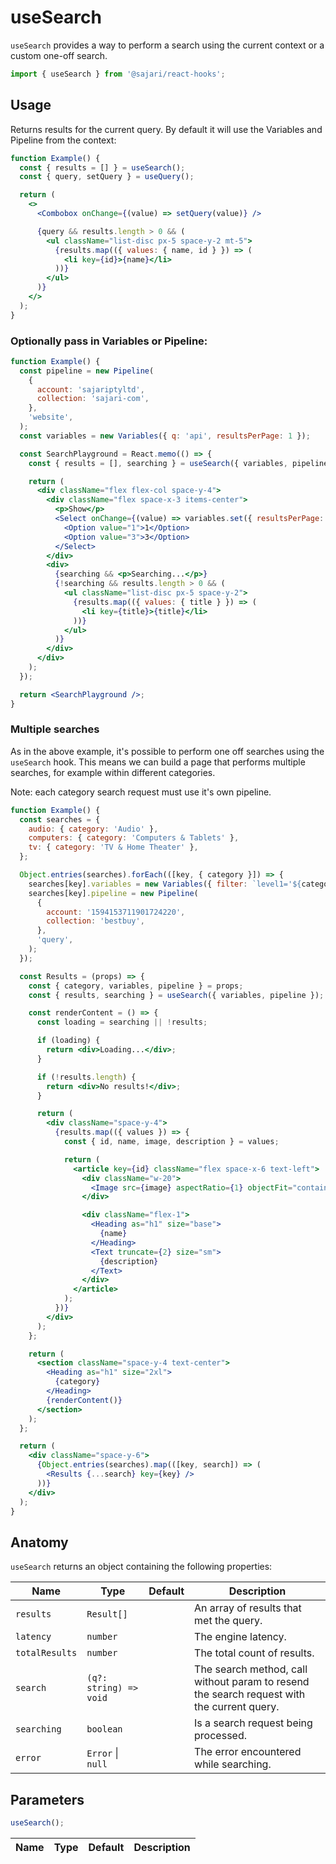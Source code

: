 
<SEO
  title="useSearch"
  scope={scopes.hooks}
  description="useSearch provides a way to perform a search using the current context or a custom one-off search."
/>

# useSearch

`useSearch` provides a way to perform a search using the current context or a custom one-off search.

```js
import { useSearch } from '@sajari/react-hooks';
```

## Usage

Returns results for the current query. By default it will use the Variables and Pipeline from the context:

```jsx
function Example() {
  const { results = [] } = useSearch();
  const { query, setQuery } = useQuery();

  return (
    <>
      <Combobox onChange={(value) => setQuery(value)} />

      {query && results.length > 0 && (
        <ul className="list-disc px-5 space-y-2 mt-5">
          {results.map(({ values: { name, id } }) => (
            <li key={id}>{name}</li>
          ))}
        </ul>
      )}
    </>
  );
}
```

### Optionally pass in Variables or Pipeline:

```jsx
function Example() {
  const pipeline = new Pipeline(
    {
      account: 'sajariptyltd',
      collection: 'sajari-com',
    },
    'website',
  );
  const variables = new Variables({ q: 'api', resultsPerPage: 1 });

  const SearchPlayground = React.memo(() => {
    const { results = [], searching } = useSearch({ variables, pipeline });

    return (
      <div className="flex flex-col space-y-4">
        <div className="flex space-x-3 items-center">
          <p>Show</p>
          <Select onChange={(value) => variables.set({ resultsPerPage: Number(value) })}>
            <Option value="1">1</Option>
            <Option value="3">3</Option>
          </Select>
        </div>
        <div>
          {searching && <p>Searching...</p>}
          {!searching && results.length > 0 && (
            <ul className="list-disc px-5 space-y-2">
              {results.map(({ values: { title } }) => (
                <li key={title}>{title}</li>
              ))}
            </ul>
          )}
        </div>
      </div>
    );
  });

  return <SearchPlayground />;
}
```

### Multiple searches

As in the above example, it's possible to perform one off searches using the `useSearch` hook. This means we can build a page that performs multiple searches, for example within different categories.

Note: each category search request must use it's own pipeline.

```jsx
function Example() {
  const searches = {
    audio: { category: 'Audio' },
    computers: { category: 'Computers & Tablets' },
    tv: { category: 'TV & Home Theater' },
  };

  Object.entries(searches).forEach(([key, { category }]) => {
    searches[key].variables = new Variables({ filter: `level1='${category}'`, resultsPerPage: 4 });
    searches[key].pipeline = new Pipeline(
      {
        account: '1594153711901724220',
        collection: 'bestbuy',
      },
      'query',
    );
  });

  const Results = (props) => {
    const { category, variables, pipeline } = props;
    const { results, searching } = useSearch({ variables, pipeline });

    const renderContent = () => {
      const loading = searching || !results;

      if (loading) {
        return <div>Loading...</div>;
      }

      if (!results.length) {
        return <div>No results!</div>;
      }

      return (
        <div className="space-y-4">
          {results.map(({ values }) => {
            const { id, name, image, description } = values;

            return (
              <article key={id} className="flex space-x-6 text-left">
                <div className="w-20">
                  <Image src={image} aspectRatio={1} objectFit="contain" />
                </div>

                <div className="flex-1">
                  <Heading as="h1" size="base">
                    {name}
                  </Heading>
                  <Text truncate={2} size="sm">
                    {description}
                  </Text>
                </div>
              </article>
            );
          })}
        </div>
      );
    };

    return (
      <section className="space-y-4 text-center">
        <Heading as="h1" size="2xl">
          {category}
        </Heading>
        {renderContent()}
      </section>
    );
  };

  return (
    <div className="space-y-6">
      {Object.entries(searches).map(([key, search]) => (
        <Results {...search} key={key} />
      ))}
    </div>
  );
}
```

## Anatomy

`useSearch` returns an object containing the following properties:

| Name           | Type                   | Default | Description                                                                                |
| -------------- | ---------------------- | ------- | ------------------------------------------------------------------------------------------ |
| `results`      | `Result[]`             |         | An array of results that met the query.                                                    |
| `latency`      | `number`               |         | The engine latency.                                                                        |
| `totalResults` | `number`               |         | The total count of results.                                                                |
| `search`       | `(q?: string) => void` |         | The search method, call without param to resend the search request with the current query. |
| `searching`    | `boolean`              |         | Is a search request being processed.                                                       |
| `error`        | `Error` \| `null`      |         | The error encountered while searching.                                                     |

## Parameters

```js
useSearch();
```

| Name | Type | Default | Description |
| ---- | ---- | ------- | ----------- |
